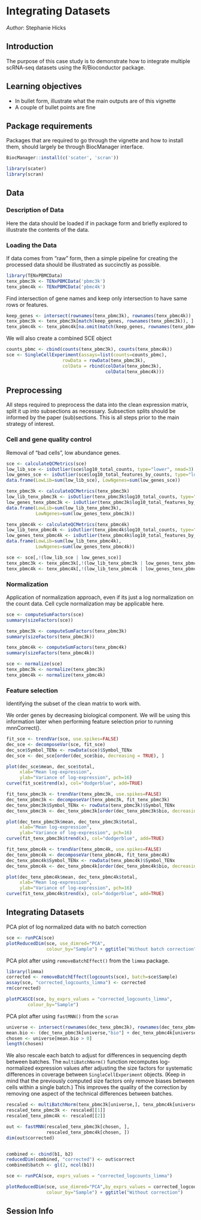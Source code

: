 # Integrating Datasets

_Author_: Stephanie Hicks

## Introduction

The purpose of this case study is to demonstrate how to integrate 
multiple scRNA-seq datasets using the R/Bioconductor package. 

## Learning objectives

* In bullet form, illustrate what the main outputs are of this vignette
* A couple of bullet points are fine

## Package requirements

Packages that are required to go through the vignette and how to install them, should largely be through BiocManager interface.

```r
BiocManager::install(c('scater', 'scran'))
```

```r
library(scater)
library(scran)
```

## Data

### Description of Data

Here the data should be loaded if in package form and briefly explored to illustrate the contents of the data. 

### Loading the Data

If data comes from "raw" form, then a simple pipeline for creating the processed data should be illustrated as succinctly as possible.

```r
library(TENxPBMCData)
tenx_pbmc3k <- TENxPBMCData('pbmc3k')
tenx_pbmc4k <- TENxPBMCData('pbmc4k')
```

Find intersection of gene names and keep only intersection 
to have same rows or features. 
```r
keep_genes <- intersect(rownames(tenx_pbmc3k), rownames(tenx_pbmc4k))
tenx_pbmc3k <- tenx_pbmc3k[match(keep_genes, rownames(tenx_pbmc3k)), ]
tenx_pbmc4k <- tenx_pbmc4k[na.omit(match(keep_genes, rownames(tenx_pbmc4k))), ]
```

We will also create a combined SCE object
```r
counts_pbmc <- cbind(counts(tenx_pbmc3k), counts(tenx_pbmc4k))
sce <- SingleCellExperiment(assays=list(counts=counts_pbmc), 
                     rowData = rowData(tenx_pbmc3k),
                     colData = rbind(colData(tenx_pbmc3k), 
                                     colData(tenx_pbmc4k)))
```


## Preprocessing

All steps required to preprocess the data into the clean expression matrix, split it up into subsections as necessary. Subsection splits should be informed by the paper (sub)sections. This is all steps prior to the main strategy of interest.


### Cell and gene quality control

Removal of "bad cells", low abundance genes. 

```r
sce <- calculateQCMetrics(sce)
low_lib_sce <- isOutlier(sce$log10_total_counts, type="lower", nmad=3)
low_genes_sce <- isOutlier(sce$log10_total_features_by_counts, type="lower", nmad=3)
data.frame(LowLib=sum(low_lib_sce), LowNgenes=sum(low_genes_sce))
```

```r
tenx_pbmc3k <- calculateQCMetrics(tenx_pbmc3k)
low_lib_tenx_pbmc3k <- isOutlier(tenx_pbmc3k$log10_total_counts, type="lower", nmad=3)
low_genes_tenx_pbmc3k <- isOutlier(tenx_pbmc3k$log10_total_features_by_counts, type="lower", nmad=3)
data.frame(LowLib=sum(low_lib_tenx_pbmc3k), 
           LowNgenes=sum(low_genes_tenx_pbmc3k))
```

```r
tenx_pbmc4k <- calculateQCMetrics(tenx_pbmc4k)
low_lib_tenx_pbmc4k <- isOutlier(tenx_pbmc4k$log10_total_counts, type="lower", nmad=3)
low_genes_tenx_pbmc4k <- isOutlier(tenx_pbmc4k$log10_total_features_by_counts, type="lower", nmad=3)
data.frame(LowLib=sum(low_lib_tenx_pbmc4k), 
           LowNgenes=sum(low_genes_tenx_pbmc4k))
```


```r
sce <- sce[,!(low_lib_sce | low_genes_sce)]
tenx_pbmc3k <- tenx_pbmc3k[,!(low_lib_tenx_pbmc3k | low_genes_tenx_pbmc3k)]
tenx_pbmc4k <- tenx_pbmc4k[,!(low_lib_tenx_pbmc4k | low_genes_tenx_pbmc4k)]
```


### Normalization

Application of normalization approach, even if its just a log normalization on the count data. Cell cycle normalization may be applicable here.

```r
sce <- computeSumFactors(sce)
summary(sizeFactors(sce))
```

```r
tenx_pbmc3k <- computeSumFactors(tenx_pbmc3k)
summary(sizeFactors(tenx_pbmc3k))
```

```r
tenx_pbmc4k <- computeSumFactors(tenx_pbmc4k)
summary(sizeFactors(tenx_pbmc4k))
```

```r
sce <- normalize(sce)
tenx_pbmc3k <- normalize(tenx_pbmc3k)
tenx_pbmc4k <- normalize(tenx_pbmc4k)
```

### Feature selection

Identifying the subset of the clean matrix to work with.

We order genes by decreasing biological component. We will be 
using this information later when performing feature selection
prior to running mnnCorrect().

```r
fit_sce <- trendVar(sce, use.spikes=FALSE) 
dec_sce <- decomposeVar(sce, fit_sce)
dec_sce$Symbol_TENx <- rowData(sce)$Symbol_TENx
dec_sce <- dec_sce[order(dec_sce$bio, decreasing = TRUE), ]

plot(dec_sce$mean, dec_sce$total, 
     xlab="Mean log-expression", 
     ylab="Variance of log-expression", pch=16)
curve(fit_sce$trend(x), col="dodgerblue", add=TRUE)
```

```r
fit_tenx_pbmc3k <- trendVar(tenx_pbmc3k, use.spikes=FALSE) 
dec_tenx_pbmc3k <- decomposeVar(tenx_pbmc3k, fit_tenx_pbmc3k)
dec_tenx_pbmc3k$Symbol_TENx <- rowData(tenx_pbmc3k)$Symbol_TENx
dec_tenx_pbmc3k <- dec_tenx_pbmc3k[order(dec_tenx_pbmc3k$bio, decreasing = TRUE), ]

plot(dec_tenx_pbmc3k$mean, dec_tenx_pbmc3k$total, 
     xlab="Mean log-expression", 
     ylab="Variance of log-expression", pch=16)
curve(fit_tenx_pbmc3k$trend(x), col="dodgerblue", add=TRUE)
```

```r
fit_tenx_pbmc4k <- trendVar(tenx_pbmc4k, use.spikes=FALSE) 
dec_tenx_pbmc4k <- decomposeVar(tenx_pbmc4k, fit_tenx_pbmc4k)
dec_tenx_pbmc4k$Symbol_TENx <- rowData(tenx_pbmc4k)$Symbol_TENx
dec_tenx_pbmc4k <- dec_tenx_pbmc4k[order(dec_tenx_pbmc4k$bio, decreasing = TRUE), ]

plot(dec_tenx_pbmc4k$mean, dec_tenx_pbmc4k$total, 
     xlab="Mean log-expression", 
     ylab="Variance of log-expression", pch=16)
curve(fit_tenx_pbmc4k$trend(x), col="dodgerblue", add=TRUE)
```


## Integrating Datasets

PCA plot of log normalized data with no batch correction
```r
sce <- runPCA(sce)
plotReducedDim(sce, use_dimred="PCA",
               colour_by="Sample") + ggtitle("Without batch correction")
```

PCA plot after using `removeBatchEffect()` from the `limma` package. 
```r
library(limma) 
corrected <- removeBatchEffect(logcounts(sce), batch=sce$Sample)
assay(sce, "corrected_logcounts_limma") <- corrected
rm(corrected)

plotPCASCE(sce, by_exprs_values = "corrected_logcounts_limma", 
        colour_by="Sample")
```

PCA plot after using `fastMNN()` from the `scran`

```r
universe <- intersect(rownames(dec_tenx_pbmc3k), rownames(dec_tenx_pbmc4k))
mean.bio <- (dec_tenx_pbmc3k[universe,"bio"] + dec_tenx_pbmc4k[universe,"bio"])/2
chosen <- universe[mean.bio > 0]
length(chosen)
```

We also rescale each batch to adjust for differences in 
sequencing depth between batches. The `multiBatchNorm()` function
recomputes log-normalized expression values after adjusting the
size factors for systematic differences in coverage between 
`SingleCellExperiment` objects. (Keep in mind that the previously 
computed size factors only remove biases between cells within 
a single batch.) This improves the quality of the correction by
removing one aspect of the technical differences between batches.

```r
rescaled <- multiBatchNorm(tenx_pbmc3k[universe,], tenx_pbmc4k[universe,])
rescaled_tenx_pbmc3k <- rescaled[[1]]
rescaled_tenx_pbmc4k <- rescaled[[2]]
```


```r
out <- fastMNN(rescaled_tenx_pbmc3k[chosen, ], 
               rescaled_tenx_pbmc4k[chosen, ])
dim(out$corrected)


combined <- cbind(b1, b2)
reducedDim(combined, "corrected") <- out$correct
combined$batch <- gl(2, ncol(b1))

sce <- runPCA(sce, exprs_values = "corrected_logcounts_limma")

plotReducedDim(sce, use_dimred="PCA",by_exprs_values = corrected_logcounts_limma, 
               colour_by="Sample") + ggtitle("Without correction")

```



## Session Info

```r

```
